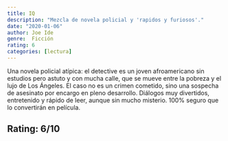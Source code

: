 ```yaml
---
title: IQ
description: "Mezcla de novela policial y 'rapidos y furiosos'."
date: "2020-01-06"
author: Joe Ide
genre:  Ficción
rating: 6
categories: [lectura]
---
```

Una novela policial atípica: el detective es un joven afroamericano sin estudios pero astuto y con mucha calle, que se mueve entre la pobreza y el lujo de Los Ángeles. El caso no es un crimen cometido, sino una sospecha de asesinato por encargo en pleno desarrollo. Diálogos muy divertidos, entretenido y rápido de leer, aunque sin mucho misterio. 100% seguro que lo convertirán en película.

## Rating: 6/10